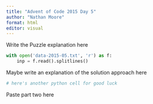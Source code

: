 ```yaml
---
title: "Advent of Code 2015 Day 5"
author: "Nathan Moore"
format: html
editor: visual
---
```


Write the Puzzle explanation here

```python

with open('data-2015-05.txt', 'r') as f:
    inp = f.read().splitlines()

```

Maybe write an explanation of the solution approach here

```python
# here's another python cell for good luck

```

Paste part two here
